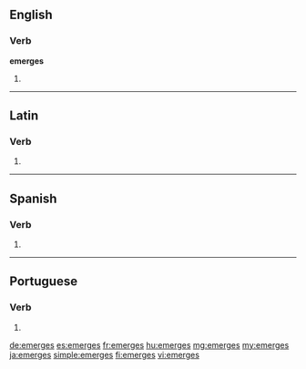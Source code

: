 ==English==

===Verb===
'''emerges'''

# {{en-third-person singular of|emerge}}

----

==Latin==

===Verb===
{{la-verb-form|ēmergēs}}

# {{conjugation of|ēmergō||2|s|fut|act|ind|lang=la}}


----

==Spanish==

===Verb===
{{es-verb-form|emerger}}

# {{es-verb form of|ending=er|mood=indicative|tense=present|pers=2|formal=no|number=singular|emerger}}

----
==Portuguese==

===Verb===
{{head|pt|verb form}}
# {{conjugation of|emergir||2|s|present|indicative|lang=pt}}
{{rfc-auto}}

[[de:emerges]]
[[es:emerges]]
[[fr:emerges]]
[[hu:emerges]]
[[mg:emerges]]
[[my:emerges]]
[[ja:emerges]]
[[simple:emerges]]
[[fi:emerges]]
[[vi:emerges]]